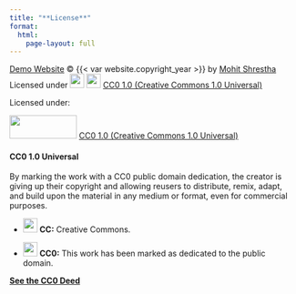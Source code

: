 ```yaml
---
title: "**License**"
format:
  html:
    page-layout: full
---
```


[Demo Website](https://mohitshrestha.github.io/demo_website) © {{< var website.copyright_year >}} by [Mohit Shrestha](https://mohitshrestha.com.np/) <br> Licensed under <img src="https://mirrors.creativecommons.org/presskit/icons/cc.svg" width="25"/> <img src="https://mirrors.creativecommons.org/presskit/icons/zero.svg" width="25"/> [CC0 1.0 (Creative Commons 1.0 Universal)](http://creativecommons.org/publicdomain/zero/1.0/)

Licensed under:

<img src="https://mirrors.creativecommons.org/presskit/buttons/88x31/png/cc-zero.png" width="118" height="41"/> [CC0 1.0 (Creative Commons 1.0 Universal)](http://creativecommons.org/publicdomain/zero/1.0/)

#### **CC0 1.0 Universal**

By marking the work with a CC0 public domain dedication, the creator is giving up their copyright and allowing reusers to distribute, remix, adapt, and build upon the material in any medium or format, even for commercial purposes.

-   <img src="https://mirrors.creativecommons.org/presskit/icons/cc.svg" width="25"/> **CC:** Creative Commons.

-   <img src="https://mirrors.creativecommons.org/presskit/icons/zero.svg" width="25"/> **CC0:** This work has been marked as dedicated to the public domain.

[**See the CC0 Deed**](http://creativecommons.org/publicdomain/zero/1.0/)
